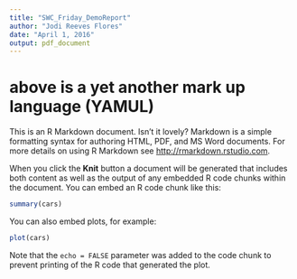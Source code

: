 ```yaml
---
title: "SWC_Friday_DemoReport"
author: "Jodi Reeves Flores"
date: "April 1, 2016"
output: pdf_document
---
```


# above is a yet another mark up language (YAMUL)
This is an R Markdown document. Isn't it lovely? Markdown is a simple formatting syntax for authoring HTML, PDF, and MS Word documents. For more details on using R Markdown see <http://rmarkdown.rstudio.com>.

When you click the **Knit** button a document will be generated that includes both content as well as the output of any embedded R code chunks within the document. You can embed an R code chunk like this:

```r
summary(cars)
```

You can also embed plots, for example:

```r
plot(cars)
```

Note that the `echo = FALSE` parameter was added to the code chunk to prevent printing of the R code that generated the plot.
